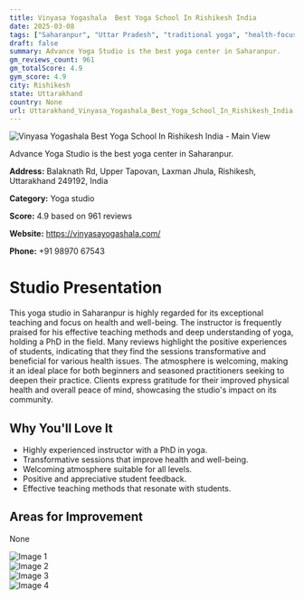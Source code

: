 ```yaml
---
title: Vinyasa Yogashala  Best Yoga School In Rishikesh India
date: 2025-03-08
tags: ["Saharanpur", "Uttar Pradesh", "traditional yoga", "health-focused yoga", "welcoming atmosphere", "highly skilled instructor", "Rishikesh"]  
draft: false
summary: Advance Yoga Studio is the best yoga center in Saharanpur.
gm_reviews_count: 961
gm_totalScore: 4.9
gym_score: 4.9
city: Rishikesh
state: Uttarakhand
country: None
url: Uttarakhand_Vinyasa_Yogashala_Best_Yoga_School_In_Rishikesh_India
---
```


<div className="aspect-[16/9] relative my-8">
  <img 
    src="https://lh5.googleusercontent.com/p/AF1QipP3zgw_ss_GzkkXvWlkFnqXd_9tnDhkYMVQgwIq=w1920-h1080-k-no"
    alt="Vinyasa Yogashala  Best Yoga School In Rishikesh India - Main View"
    className="object-cover absolute inset-0 w-full h-full rounded-lg"
  />
</div>

Advance Yoga Studio is the best yoga center in Saharanpur.

**Address:** Balaknath Rd, Upper Tapovan, Laxman Jhula, Rishikesh, Uttarakhand 249192, India

**Category:** Yoga studio

**Score:** 4.9 based on 961 reviews

**Website:** https://vinyasayogashala.com/

**Phone:** +91 98970 67543

# Studio Presentation

This yoga studio in Saharanpur is highly regarded for its exceptional teaching and focus on health and well-being. The instructor is frequently praised for his effective teaching methods and deep understanding of yoga, holding a PhD in the field. Many reviews highlight the positive experiences of students, indicating that they find the sessions transformative and beneficial for various health issues. The atmosphere is welcoming, making it an ideal place for both beginners and seasoned practitioners seeking to deepen their practice. Clients express gratitude for their improved physical health and overall peace of mind, showcasing the studio's impact on its community.

## Why You'll Love It

- Highly experienced instructor with a PhD in yoga.
- Transformative sessions that improve health and well-being.
- Welcoming atmosphere suitable for all levels.
- Positive and appreciative student feedback.
- Effective teaching methods that resonate with students.

## Areas for Improvement

None

<div className="grid grid-cols-1 xl:grid-cols-2 gap-4 my-8">
<div className="aspect-[4/3] relative"><img src="https://lh3.googleusercontent.com/p/AF1QipP-E9asR3Dcuo1oUvsFhwZHp5SvM-qGs-0bDciH=w1920-h1080-k-no" alt="Image 1" className="object-cover absolute inset-0 w-full h-full rounded-lg" /></div>
<div className="aspect-[4/3] relative"><img src="https://lh5.googleusercontent.com/p/AF1QipNL8NAbV3N942fMe3MXjBvDMIjW_gqod7rq6dJg=w1920-h1080-k-no" alt="Image 2" className="object-cover absolute inset-0 w-full h-full rounded-lg" /></div>
<div className="aspect-[4/3] relative"><img src="https://lh5.googleusercontent.com/p/AF1QipOZeh1rmSiaa0Gn3_YZw7QyabDLR4TPxZHpCl82=w1920-h1080-k-no" alt="Image 3" className="object-cover absolute inset-0 w-full h-full rounded-lg" /></div>
<div className="aspect-[4/3] relative"><img src="https://lh5.googleusercontent.com/p/AF1QipOOma7tIPu_iFR8ZYYfeqILQhgo8QuqKPKGaZBV=w1920-h1080-k-no" alt="Image 4" className="object-cover absolute inset-0 w-full h-full rounded-lg" /></div>
</div>